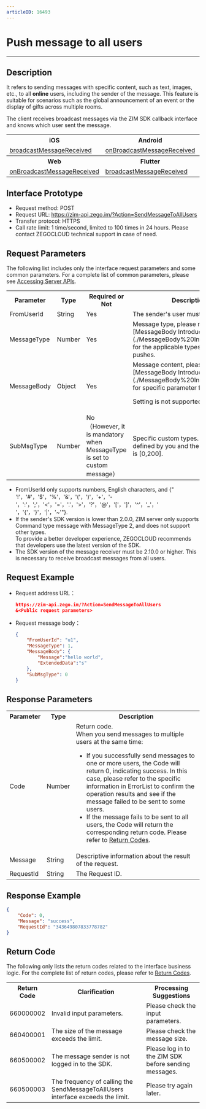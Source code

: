 ```yaml
---
articleID: 16493
---
```

# Push message to all users

- - -

## Description

It refers to sending messages with specific content, such as text, images, etc., to all **online** users, including the sender of the message. This feature is suitable for scenarios such as the global announcement of an event or the display of gifts across multiple rooms.

The client receives broadcast messages via the ZIM SDK callback interface and knows which user sent the message.

<table>
<tbody><tr>
<th>iOS</th>
<th>Android</th>
<th>macOS</th>
<th>Windows</th>
</tr>
<tr>
<td><a href="/article/api?doc=zim_API~objective-c_ios~protocol~ZIMEventHandler#zim-broadcast-message-received" target="_blank" rel="noopener">broadcastMessageReceived</a></td>
<td><a href="/article/api?doc=zim_API~java_android~class~ZIMEventHandler#on-broadcast-message-received" target="_blank" rel="noopener">onBroadcastMessageReceived</a></td>
<td><a href="/article/api?doc=zim_API~objective-c_macos~protocol~ZIMEventHandler#zim-broadcast-message-received" target="_blank" rel="noopener">broadcastMessageReceived</a></td>
<td><a href="/article/api?doc=zim_API~cpp_windows~class~ZIMEventHandler#on-broadcast-message-received" target="_blank" rel="noopener">onBroadcastMessageReceived</a></td>
</tr>
<tr>
<th>Web</th>
<th>Flutter</th>
<th>React Native</th>
<th>Unity3D</th>
</tr>
<tr>
<td><a href="https://pub.dev/documentation/zego_zim/latest/zego_zim/ZIMEventHandler/onBroadcastMessageReceived.html" target="_blank" rel="noopener">onBroadcastMessageReceived</a></td>
<td><a href="/article/api?doc=zim_API~javascript_react-native~interface~ZIMEventHandler#broadcast-message-received" target="_blank" rel="noopener">broadcastMessageReceived</a></td>
<td><a href="/article/api?doc=zim_API~cs_unity3d~class~ZIMEventHandler#on-message-reactions-changed">OnBroadcastMessageReceived</a></td>
<td><a href="/article/api?doc=zim_API~javascript_web~interface~ZIMEventHandler#broadcast-message-received" target="_blank" rel="noopener">broadcastMessageReceived</a></td>
</tr>
</tbody></table>


## Interface Prototype

- Request method: POST
- Request URL: https://zim-api.zego.im/?Action=SendMessageToAllUsers
- Transfer protocol: HTTPS
- Call rate limit: 1 time/second, limited to 100 times in 24 hours. Please contact ZEGOCLOUD technical support in case of need.

## Request Parameters

The following list includes only the interface request parameters and some common parameters. For a complete list of common parameters, please see [Accessing Server APIs](../Accessing%20Server%20APIs.mdx).

<table>
<tbody><tr>
<th>Parameter</th>
<th>Type</th>
<th>Required or Not</th>
<th>Description</th>
</tr>
<tr>
<td>FromUserId</td>
<td>String</td>
<td>Yes</td>
<td>The sender's user must be registered.</td>
</tr>
<tr>
<td>MessageType</td>
<td>Number</td>
<td>Yes</td>
<td>Message type, please refer to [MessageBody Introduction](./MessageBody%20Introduction.mdx) for the applicable types of all user pushes. </td>
</tr>
<tr>
<td>MessageBody</td>
<td>Object</td>
<td>Yes</td>
<td>Message content, please refer to [MessageBody Introduction](./MessageBody%20Introduction.mdx) for specific parameter format.<Warning title="Warning"><p>Setting is not supported at this time.</p></Warning></td>
</tr>
<tr>
<td>SubMsgType</td>
<td>Number</td>
<td>No（However, it is mandatory when MessageType is set to custom message）</td>
<td>Specific custom types. The values are defined by you and the range of values is [0,200]. </td>
</tr>
</tbody></table>

<Note title="Note">

- FromUserId only supports numbers, English characters, and
{" '!'，'#'，'$'，'%'，'&'，'('，')'，'+'，'-'，':'，';'，'<'，'='，'.'，'>'，'?'，'@'，'['，']'，'^'，'_'，' '，'{'，'}'，'|'，'~'"}.
- If the sender's SDK version is lower than 2.0.0, ZIM server only supports Command type message with MessageType 2, and does not support other types.  
  To provide a better developer experience, ZEGOCLOUD recommends that developers use the latest version of the SDK.
- The SDK version of the message receiver must be 2.10.0 or higher. This is necessary to receive broadcast messages from all users.
</Note>

## Request Example

- Request address URL：

    ```json
    https://zim-api.zego.im/?Action=SendMessageToAllUsers
    &<Public request parameters>
    ```

- Request message body：

    ```json
    {
        "FromUserId": "u1",
        "MessageType": 1,
        "MessageBody": {
            "Message":"hello world",
            "ExtendedData":"s"
        },
        "SubMsgType": 0
    }
    ```

## Response Parameters

<table>
<tbody><tr data-row-level="1">
<th>Parameter</th>
<th>Type</th>
<th>Description</th>
</tr>
<tr data-row-level="2">
<td>Code</td>
<td>Number</td>
<td>Return code.
<div class="mk-hint">When you send messages to multiple users at the same time: <ul><li>If you successfully send messages to one or more users, the Code will return 0, indicating success. In this case, please refer to the specific information in ErrorList to confirm the operation results and see if the message failed to be sent to some users.
</li><li>If the message fails to be sent to all users, the Code will return the corresponding return code. Please refer to <a href="!zim-Server_APIs/Return_Codes">Return Codes</a>. </li></ul></div></td>
</tr>
<tr data-row-level="3">
<td>Message</td>
<td>String</td>
<td>Descriptive information about the result of the request.</td>
</tr>
<tr data-row-level="4">
<td>RequestId</td>
<td>String</td>
<td>The Request ID.</td>
</tr>
</tbody></table>


## Response Example

```json
{
    "Code": 0,
    "Message": "success",
    "RequestId": "343649807833778782"
}
```


## Return Code

The following only lists the return codes related to the interface business logic. For the complete list of return codes, please refer to [Return Codes](../Return%20codes.mdx).

<table>

<tbody><tr>
<th>Return Code</th>
<th>Clarification</th>
<th>Processing Suggestions</th>
</tr>
<tr>
<td>660000002</td>
<td>Invalid input parameters.</td>
<td>Please check the input parameters.</td>
</tr>
<tr>
<td>660400001</td>
<td>The size of the message exceeds the limit. </td>
<td>Please check the message size.</td>
</tr>
<tr>
<td>660500002</td>
<td>The message sender is not logged in to the SDK.</td>
<td>Please log in to the ZIM SDK before sending messages.</td>
</tr>
<tr>
<td>660500003</td>
<td>The frequency of calling the SendMessageToAllUsers interface exceeds the limit.</td>
<td>Please try again later.</td>
</tr>
</tbody></table>
